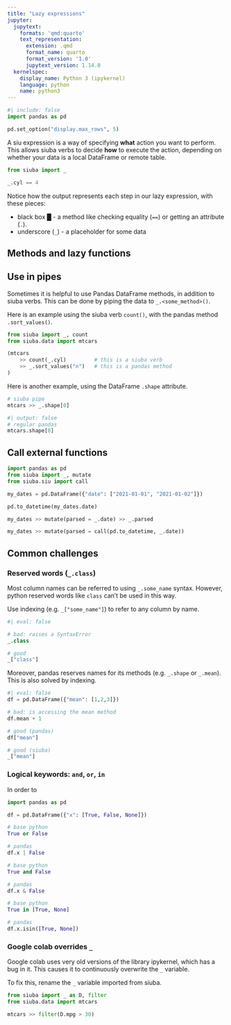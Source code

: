 ```yaml
---
title: "Lazy expressions"
jupyter:
  jupytext:
    formats: 'qmd:quarto'
    text_representation:
      extension: .qmd
      format_name: quarto
      format_version: '1.0'
      jupytext_version: 1.14.0
  kernelspec:
    display_name: Python 3 (ipykernel)
    language: python
    name: python3
---
```



```python
#| include: false
import pandas as pd

pd.set_option("display.max_rows", 5)
```

A siu expression is a way of specifying **what** action you want to perform.
This allows siuba verbs to decide **how** to execute the action, depending on whether your data is a local DataFrame or remote table.

```python
from siuba import _

_.cyl == 4
```

Notice how the output represents each step in our lazy expression, with these pieces:

* black box █ - a method like checking equality (`==`) or getting an attribute (`.`).
* underscore (`_`) - a placeholder for some data

## Methods and lazy functions

## Use in pipes

Sometimes it is helpful to use Pandas DataFrame methods, in addition to siuba verbs.
This can be done by piping the data to `_.<some_method>()`.

Here is an example using the siuba verb `count()`, with the pandas method `.sort_values()`.
```python
from siuba import _, count
from siuba.data import mtcars

(mtcars
    >> count(_.cyl)         # this is a siuba verb
    >> _.sort_values("n")   # this is a pandas method
)
```

Here is another example, using the DataFrame `.shape` attribute.

:::{layout-ncol=2}


```python
# siuba pipe
mtcars >> _.shape[0]
```

```python
#| output: false
# regular pandas
mtcars.shape[0]
```

:::


## Call external functions


```python
import pandas as pd
from siuba import _, mutate
from siuba.siu import call

my_dates = pd.DataFrame({"date": ["2021-01-01", "2021-01-02"]})

pd.to_datetime(my_dates.date)
```

```python
my_dates >> mutate(parsed = _.date) >> _.parsed
```

```python
my_dates >> mutate(parsed = call(pd.to_datetime, _.date))
```

## Common challenges

### Reserved words (`_.class`)

Most column names can be referred to using `_.some_name` syntax.
However, python reserved words like `class` can't be used in this way.

Use indexing (e.g. `_["some_name"]`) to refer to any column by name.

```python
#| eval: false

# bad: raises a SyntaxError
_.class

# good
_["class"]
```

Moreover, pandas reserves names for its methods (e.g. `_.shape` or `_.mean`).
This is also solved by indexing.

```python
#| eval: false
df = pd.DataFrame({"mean": [1,2,3]})

# bad: is accessing the mean method
df.mean + 1

# good (pandas)
df["mean"]

# good (siuba)
_["mean"]
```

### Logical keywords: `and`, `or`, `in`

In order to 

```python
import pandas as pd

df = pd.DataFrame({"x": [True, False, None]})

# base python
True or False

# pandas
df.x | False
```

```python
# base python
True and False

# pandas
df.x & False
```

```python
# base python
True in [True, None]

# pandas
df.x.isin([True, None])
```


### Google colab overrides `_`

Google colab uses very old versions of the library ipykernel, which has a bug in it.
This causes it to continuously overwrite the `_` variable.

To fix this, rename the `_` variable imported from siuba.

```python
from siuba import _ as D, filter
from siuba.data import mtcars

mtcars >> filter(D.mpg > 30)
```
